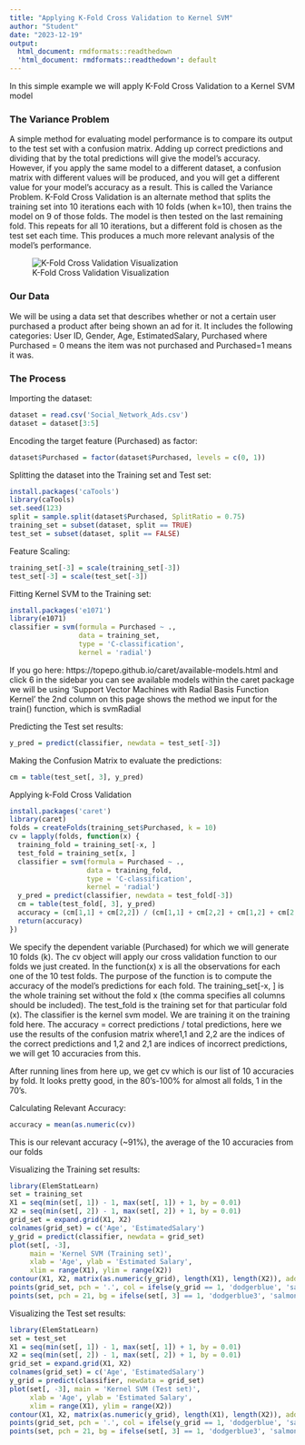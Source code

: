 ```yaml
---
title: "Applying K-Fold Cross Validation to Kernel SVM"
author: "Student"
date: "2023-12-19"
output:
  html_document: rmdformats::readthedown
  'html_document: rmdformats::readthedown': default
---
```

In this simple example we will apply K-Fold Cross Validation to a Kernel SVM model

### The Variance Problem
A simple method for evaluating model performance is to compare its output to the test set with a confusion matrix. Adding up correct predictions and dividing that by the total predictions will give the model's accuracy. However, if you apply the same model to a different dataset, a confusion matrix with different values will be produced, and you will get a different value for your model's accuracy as a result. This is called the Variance Problem. K-Fold Cross Validation is an alternate method that splits the training set into 10 iterations each with 10 folds (when k=10), then trains the model on 9 of those folds. The model is then tested on the last remaining fold. This repeats for all 10 iterations, but a different fold is chosen as the test set each time. This produces a much more relevant analysis of the model's performance.

![K-Fold Cross Validation Visualization](dhttps://github.com/sydflowers/Projects/blob/2dee529820782e12df2f5299b71c7e81fe8e90a7/docs/assets/KFold.PNG)

### Our Data
We will be using a data set that describes whether or not a certain user purchased a product after being shown an ad for it. It includes the following categories: User ID, Gender, Age, EstimatedSalary, Purchased where Purchased = 0 means the item was not purchased and Purchased=1 means it was. 

### The Process
Importing the dataset:
```r
dataset = read.csv('Social_Network_Ads.csv')
dataset = dataset[3:5]
```

Encoding the target feature (Purchased) as factor:
```r
dataset$Purchased = factor(dataset$Purchased, levels = c(0, 1))
```

Splitting the dataset into the Training set and Test set:
```r
install.packages('caTools')
library(caTools)
set.seed(123)
split = sample.split(dataset$Purchased, SplitRatio = 0.75)
training_set = subset(dataset, split == TRUE)
test_set = subset(dataset, split == FALSE)
```

Feature Scaling:
```r
training_set[-3] = scale(training_set[-3])
test_set[-3] = scale(test_set[-3])
```

Fitting Kernel SVM to the Training set:
```r
install.packages('e1071')
library(e1071)
classifier = svm(formula = Purchased ~ .,
                 data = training_set,
                 type = 'C-classification',
                 kernel = 'radial')
```
If you go here: https://topepo.github.io/caret/available-models.html and click 6 in the sidebar you can see available models within the caret package we will be using 'Support Vector Machines with Radial Basis Function Kernel' the 2nd column on this page shows the method we input for the train() function, which is svmRadial

Predicting the Test set results:
```r
y_pred = predict(classifier, newdata = test_set[-3])
```

Making the Confusion Matrix to evaluate the predictions:
```r
cm = table(test_set[, 3], y_pred)
```

Applying k-Fold Cross Validation
```r
install.packages('caret')
library(caret)
folds = createFolds(training_set$Purchased, k = 10)
cv = lapply(folds, function(x) {
  training_fold = training_set[-x, ]
  test_fold = training_set[x, ]
  classifier = svm(formula = Purchased ~ .,
                   data = training_fold,
                   type = 'C-classification',
                   kernel = 'radial')
  y_pred = predict(classifier, newdata = test_fold[-3])
  cm = table(test_fold[, 3], y_pred)
  accuracy = (cm[1,1] + cm[2,2]) / (cm[1,1] + cm[2,2] + cm[1,2] + cm[2,1])
  return(accuracy)
})
```
We specify the dependent variable (Purchased) for which we will generate 10 folds (k). The cv object will apply our cross validation function to our folds we just created. In the function(x) x is all the observations for each one of the 10 test folds. The purpose of the function is to compute the accuracy of the model's predictions for each fold. The training_set[-x, ] is the whole training set without the fold x (the comma specifies all columns should be included). The test_fold is the training set for that particular fold (x). The classifier is the kernel svm model. We are training it on the training fold here. The accuracy = correct predictions / total predictions, here we use the results of the confusion matrix where1,1 and 2,2 are the indices of the correct predictions and 1,2 and 2,1 are indices of incorrect predictions, we will get 10 accuracies from this.


After running lines from here up, we get cv which is our list of 10 accuracies by fold.
It looks pretty good, in the 80's-100% for almost all folds, 1 in the 70's.

Calculating Relevant Accuracy:
```r
accuracy = mean(as.numeric(cv))
```
This is our relevant accuracy (~91%), the average of the 10 accuracies from our folds

Visualizing the Training set results:
```r
library(ElemStatLearn)
set = training_set
X1 = seq(min(set[, 1]) - 1, max(set[, 1]) + 1, by = 0.01)
X2 = seq(min(set[, 2]) - 1, max(set[, 2]) + 1, by = 0.01)
grid_set = expand.grid(X1, X2)
colnames(grid_set) = c('Age', 'EstimatedSalary')
y_grid = predict(classifier, newdata = grid_set)
plot(set[, -3],
     main = 'Kernel SVM (Training set)',
     xlab = 'Age', ylab = 'Estimated Salary',
     xlim = range(X1), ylim = range(X2))
contour(X1, X2, matrix(as.numeric(y_grid), length(X1), length(X2)), add = TRUE)
points(grid_set, pch = '.', col = ifelse(y_grid == 1, 'dodgerblue', 'salmon'))
points(set, pch = 21, bg = ifelse(set[, 3] == 1, 'dodgerblue3', 'salmon3'))
```

Visualizing the Test set results:
```r
library(ElemStatLearn)
set = test_set
X1 = seq(min(set[, 1]) - 1, max(set[, 1]) + 1, by = 0.01)
X2 = seq(min(set[, 2]) - 1, max(set[, 2]) + 1, by = 0.01)
grid_set = expand.grid(X1, X2)
colnames(grid_set) = c('Age', 'EstimatedSalary')
y_grid = predict(classifier, newdata = grid_set)
plot(set[, -3], main = 'Kernel SVM (Test set)',
     xlab = 'Age', ylab = 'Estimated Salary',
     xlim = range(X1), ylim = range(X2))
contour(X1, X2, matrix(as.numeric(y_grid), length(X1), length(X2)), add = TRUE)
points(grid_set, pch = '.', col = ifelse(y_grid == 1, 'dodgerblue', 'salmon'))
points(set, pch = 21, bg = ifelse(set[, 3] == 1, 'dodgerblue3', 'salmon3'))
```
